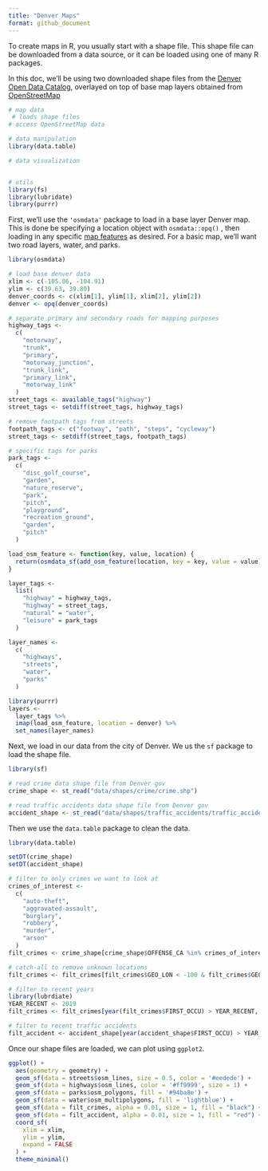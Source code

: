 ```yaml
---
title: "Denver Maps"
format: github_document
---
```


To create maps in R, you usually start with a shape file. This shape file can be downloaded from a data source, or it can be loaded using one of many R packages.

In this doc, we'll be using two downloaded shape files from the [Denver Open Data Catalog](https://www.denvergov.org/opendata/ "Denver Open Data Catalog"), overlayed on top of base map layers obtained from [OpenStreetMap](https://wiki.openstreetmap.org/wiki/Main_Page "OpenStreetMap")

```r
# map data
 # loads shape files
# access OpenStreetMap data

# data manipulation
library(data.table)

# data visualization


# utils
library(fs)
library(lubridate)
library(purrr)
```

First, we'll use the `'osmdata'` package to load in a base layer Denver map. This is done be specifying a location object with `osmdata::opq()` , then loading in any specific [map features](https://wiki.openstreetmap.org/wiki/Map_Features "Map features - OpenStreetMap Wiki") as desired. For a basic map, we'll want two road layers, water, and parks.

```r
library(osmdata)

# load base denver data
xlim <- c(-105.06, -104.91)
ylim <- c(39.63, 39.80)
denver_coords <- c(xlim[1], ylim[1], xlim[2], ylim[2])
denver <- opq(denver_coords)

# separate primary and secondary roads for mapping purposes
highway_tags <- 
  c(
    "motorway",
    "trunk",
    "primary",
    "motorway_junction",
    "trunk_link",
    "primary_link",
    "motorway_link"
  )
street_tags <- available_tags("highway")
street_tags <- setdiff(street_tags, highway_tags)

# remove footpath tags from streets
footpath_tags <- c("footway", "path", "steps", "cycleway")
street_tags <- setdiff(street_tags, footpath_tags)

# specific tags for parks
park_tags <- 
  c(
    "disc_golf_course",
    "garden",
    "nature_reserve",
    "park",
    "pitch",
    "playground",
    "recreation_ground",
    "garden",
    "pitch"
  )

load_osm_feature <- function(key, value, location) {
  return(osmdata_sf(add_osm_feature(location, key = key, value = value)))
}

layer_tags <- 
  list(
    "highway" = highway_tags,
    "highway" = street_tags,
    "natural" = "water",
    "leisure" = park_tags
  )

layer_names <-
  c(
    "highways",
    "streets",
    "water",
    "parks"
  )

library(purrr)
layers <- 
  layer_tags %>% 
  imap(load_osm_feature, location = denver) %>% 
  set_names(layer_names)
```

Next, we load in our data from the city of Denver. We us the `sf` package to load the shape file.

```r
library(sf)

# read crime data shape file from Denver gov
crime_shape <- st_read("data/shapes/crime/crime.shp")

# read traffic accidents data shape file from Denver gov
accident_shape <- st_read("data/shapes/traffic_accidents/traffic_accidents.shp")
```

Then we use the `data.table` package to clean the data.

```r
library(data.table)

setDT(crime_shape)
setDT(accident_shape)

# filter to only crimes we want to look at
crimes_of_interest <- 
  c(
    "auto-theft", 
    "aggravated-assault", 
    "burglary", 
    "robbery", 
    "murder",
    "arson"
  )
filt_crimes <- crime_shape[crime_shape$OFFENSE_CA %in% crimes_of_interest, ]

# catch-all to remove unknown locations
filt_crimes <- filt_crimes[filt_crimes$GEO_LON < -100 & filt_crimes$GEO_LAT > 35, ]

# filter to recent years
library(lubrdiate)
YEAR_RECENT <- 2019
filt_crimes <- filt_crimes[year(filt_crimes$FIRST_OCCU) > YEAR_RECENT, ]
```

```r
# filter to recent traffic accidents
filt_accident <- accident_shape[year(accident_shape$FIRST_OCCU) > YEAR_RECENT, ]
```

Once our shape files are loaded, we can plot using `ggplot2`.

```r
ggplot() + 
  aes(geometry = geometry) +
  geom_sf(data = streets$osm_lines, size = 0.5, color = '#eedede') +
  geom_sf(data = highways$osm_lines, color = '#ff9999', size = 1) + 
  geom_sf(data = parks$osm_polygons, fill = '#94ba8e') +
  geom_sf(data = water$osm_multipolygons, fill = 'lightblue') + 
  geom_sf(data = filt_crimes, alpha = 0.01, size = 1, fill = "black") +
  geom_sf(data = filt_accident, alpha = 0.01, size = 1, fill = "red") +
  coord_sf(
    xlim = xlim, 
    ylim = ylim,
    expand = FALSE
  ) +
  theme_minimal()
```
